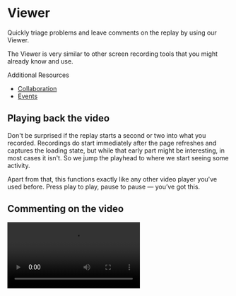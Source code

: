 
# Viewer

Quickly triage problems and leave comments on the replay by using our Viewer.

The Viewer is very similar to other screen recording tools that you might already know and use.

Additional Resources

- [Collaboration](/reference-guide/viewer/collaboration)
- [Events](/reference-guide/viewer/events)

<LoomVideo src="https://www.loom.com/embed/64b0f0fa5cf94269af5440dc9a54093b" />

## Playing back the video

Don't be surprised if the replay starts a second or two into what you recorded. Recordings do start immediately after the page refreshes and captures the loading state, but while that early part might be interesting, in most cases it isn't. So we jump the playhead to where we start seeing some activity. 

Apart from that, this functions exactly like any other video player you've used before. Press play to play, pause to pause — you’ve got this.

## Commenting on the video

<Video src="/media/reference-guide/viewer/addcomment.mp4" />

Maybe you created a replay to record a bug so you can pass it onto someone else. Before you do, it would be nice if you annotated it — this way the next person knows what they're looking at. 

To add comments on the video:

1. Click on the area of the screenshot you’d like to add a comment. Your comment is pinned to both the screenshot area and the point in time in the reply.
    - If you need to change where you add the comment, simply click anywhere else in the screen. You’ll see a “Move the marker” tooltip when hovering on the video.
2. In the **Comments panel** on the left side, add your comment.
3. Hit **Enter** to save.
    - To cancel, simply navigate to a different point in time in the Viewer or to DevTools mode before saving the comment.

You can also reply to comments and edit or delete your own comments. You can also attach a Loom video to any comment by clicking the paper clip icon.

<Video src="/media/reference-guide/viewer/commentattach.mp4" />

## Navigating by events

![Untitled](/media/reference-guide/viewer/Untitled.png)

Did you click on things while recording the replay, or type anything? If you did, our Events panel will have caught it. 

The **Events panel** will show you mouse and keyboard events that happened during the recording, making it easy to jump to particular points of interest. Just click on an event to jump straight there.